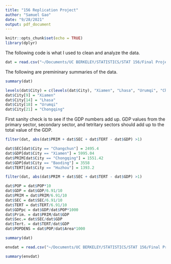```yaml
---
title: "156 Replication Project"
author: "Samuel Gao"
date: "9/28/2021"
output: pdf_document
---
```


```r
knitr::opts_chunk$set(echo = TRUE)
library(dplyr)
```

The following code is what I used to clean and analyze the data.

```r
dat = read.csv("~/Documents/UC BERKELEY/STATISTICS/STAT 156/Final Project/GitHub/EnvCausal-replication/snapshot_data.csv")
```

The following are premininary summaries of the data.

```r
summary(dat)
```


```r
levels(dat$City) = c(levels(dat$City), "Xiamen", "Lhasa", "Urumqi", "Chongqing")
dat$City[9] = "Xiamen"
dat$City[14] = "Lhasa"
dat$City[18] = "Urumqi"
dat$City[21] = "Chongqing"
```


First sanity check is to see if the GDP numbers add up. GDP values from the primary sector, secondary sector, and tetritary sectors should add up to the total value of the GDP. 

```r
filter(dat, abs(dat$PRIM + dat$SEC + dat$TERT - dat$GDP) >1)
```

```r
dat$SEC[dat$City == "Changchun"] = 2495.4
dat$GDP[dat$City == "Xiamen"] = 5995.04
dat$PRIM[dat$City == "Chongqing"] = 1551.42
dat$GDP[dat$City == "Baoding"] = 3558
dat$TERT[dat$City == "Huzhou"] = 1393.2

filter(dat, abs(dat$PRIM + dat$SEC + dat$TERT - dat$GDP) >1)

```

```r
dat$POP = dat$POP*10
dat$GDP = dat$GDP/6.91/10
dat$PRIM = dat$PRIM/6.91/10
dat$SEC = dat$SEC/6.91/10
dat$TERT = dat$TERT/6.91/10
dat$GDPpc = dat$GDP/dat$POP*1000
dat$Prim. = dat$PRIM/dat$GDP
dat$Sec.= dat$SEC/dat$GDP
dat$Tert. = dat$TERT/dat$GDP
dat$POPDENS = dat$POP/dat$Area*1000
```

```r
summary(dat)
```

```r
envdat = read.csv("~/Documents/UC BERKELEY/STATISTICS/STAT 156/Final Project/EnvCausal-main/data/time_series/3_day_moving_average/df_m3.csv")
```

```r
summary(envdat)
```



